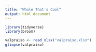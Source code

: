 ```yaml
---
title: "Whale That's Cool"
output: html_document
---
```


```r
library(tidyverse)
library(broom)

valpraiso <- read_xlsx("valpraiso.xlsx")
glimpse(valpraiso)
```


